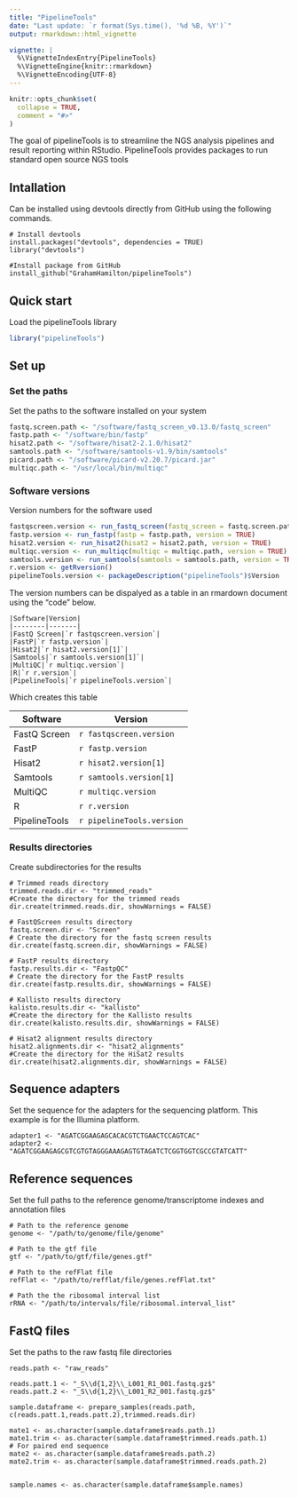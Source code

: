 ```yaml
---
title: "PipelineTools"
date: "Last update: `r format(Sys.time(), '%d %B, %Y')`"
output: rmarkdown::html_vignette

vignette: |
  %\VignetteIndexEntry{PipelineTools} 
  %\VignetteEngine{knitr::rmarkdown} 
  %\VignetteEncoding{UTF-8}
---
```


```r
knitr::opts_chunk$set(
  collapse = TRUE,
  comment = "#>"
)
```
The goal of pipelineTools is to streamline the NGS analysis pipelines and result reporting within RStudio. PipelineTools provides packages to run standard open source NGS tools

## Intallation
Can be installed using devtools directly from GitHub using the following commands.
```
# Install devtools
install.packages("devtools", dependencies = TRUE)
library("devtools")

#Install package from GitHub
install_github("GrahamHamilton/pipelineTools")
```

## Quick start
Load the pipelineTools library
```r
library("pipelineTools")
```

## Set up
### Set the paths
Set the paths to the software installed on your system
```r
fastq.screen.path <- "/software/fastq_screen_v0.13.0/fastq_screen"
fastp.path <- "/software/bin/fastp"
hisat2.path <- "/software/hisat2-2.1.0/hisat2"
samtools.path <- "/software/samtools-v1.9/bin/samtools"
picard.path <- "/software/picard-v2.20.7/picard.jar"
multiqc.path <- "/usr/local/bin/multiqc"
```

### Software versions
Version numbers for the software used
```r
fastqscreen.version <- run_fastq_screen(fastq_screen = fastq.screen.path, version = TRUE)
fastp.version <- run_fastp(fastp = fastp.path, version = TRUE)
hisat2.version <- run_hisat2(hisat2 = hisat2.path, version = TRUE)
multiqc.version <- run_multiqc(multiqc = multiqc.path, version = TRUE)
samtools.version <- run_samtools(samtools = samtools.path, version = TRUE)
r.version <- getRversion()
pipelineTools.version <- packageDescription("pipelineTools")$Version
```

The version numbers can be dispalyed as a table in an rmardown document using the "code" below.
```
|Software|Version|
|--------|-------|
|FastQ Screen|`r fastqscreen.version`|
|FastP|`r fastp.version`|
|Hisat2|`r hisat2.version[1]`|
|Samtools|`r samtools.version[1]`|
|MultiQC|`r multiqc.version`|
|R|`r r.version`|
|PipelineTools|`r pipelineTools.version`|
```
Which creates this table

|Software|Version|
|--------|-------|
|FastQ Screen|`r fastqscreen.version`|
|FastP|`r fastp.version`|
|Hisat2|`r hisat2.version[1]`|
|Samtools|`r samtools.version[1]`|
|MultiQC|`r multiqc.version`|
|R|`r r.version`|
|PipelineTools|`r pipelineTools.version`|

### Results directories
Create subdirectories for the results
```
# Trimmed reads directory
trimmed.reads.dir <- "trimmed_reads"
#Create the directory for the trimmed reads
dir.create(trimmed.reads.dir, showWarnings = FALSE)

# FastQScreen results directory
fastq.screen.dir <- "Screen"
# Create the directory for the fastq screen results
dir.create(fastq.screen.dir, showWarnings = FALSE)

# FastP results directory
fastp.results.dir <- "FastpQC"
# Create the directory for the FastP results
dir.create(fastp.results.dir, showWarnings = FALSE)

# Kallisto results directory
kalisto.results.dir <- "kallisto"
#Create the directory for the Kallisto results
dir.create(kalisto.results.dir, showWarnings = FALSE)

# Hisat2 alignment results directory
hisat2.alignments.dir <- "hisat2_alignments"
#Create the directory for the HiSat2 results
dir.create(hisat2.alignments.dir, showWarnings = FALSE)
```

## Sequence adapters
Set the sequence for the adapters for the sequencing platform. This example is for the Illumina platform. 
```
adapter1 <- "AGATCGGAAGAGCACACGTCTGAACTCCAGTCAC"
adapter2 <- "AGATCGGAAGAGCGTCGTGTAGGGAAAGAGTGTAGATCTCGGTGGTCGCCGTATCATT"
```

## Reference sequences
Set the full paths to the reference genome/transcriptome indexes and annotation files
```
# Path to the reference genome
genome <- "/path/to/genome/file/genome"

# Path to the gtf file
gtf <- "/path/to/gtf/file/genes.gtf"

# Path to the refFlat file
refFlat <- "/path/to/refflat/file/genes.refFlat.txt"

# Path the the ribosomal interval list
rRNA <- "/path/to/intervals/file/ribosomal.interval_list"
```

## FastQ files
Set the paths to the raw fastq file directories
```
reads.path <- "raw_reads"

reads.patt.1 <- "_S\\d{1,2}\\_L001_R1_001.fastq.gz$"
reads.patt.2 <- "_S\\d{1,2}\\_L001_R2_001.fastq.gz$"

sample.dataframe <- prepare_samples(reads.path, c(reads.patt.1,reads.patt.2),trimmed.reads.dir)

mate1 <- as.character(sample.dataframe$reads.path.1)
mate1.trim <- as.character(sample.dataframe$trimmed.reads.path.1)
# For paired end sequence
mate2 <- as.character(sample.dataframe$reads.path.2)
mate2.trim <- as.character(sample.dataframe$trimmed.reads.path.2)


sample.names <- as.character(sample.dataframe$sample.names)
```

